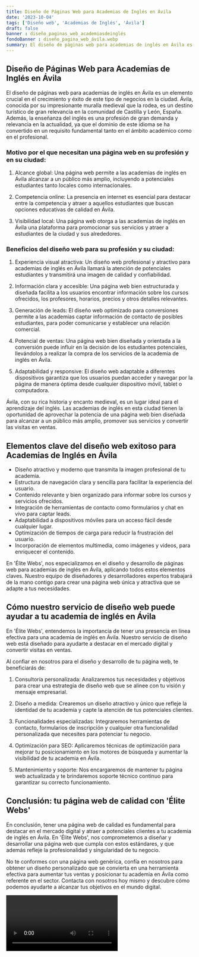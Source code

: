 ```yaml
---
title: Diseño de Páginas Web para Academias de Inglés en Ávila
date: '2023-10-04'
tags: ['Diseño web', 'Academias de Inglés', 'Ávila']
draft: false
banner : diseño_paginas_web_academiasdeinglés
fondoBanner : diseño_pagina_web_ávila.webp
summary: El diseño de páginas web para academias de inglés en Ávila es un elemento crucial en el crecimiento y éxito de este tipo de negocios en la ciudad. Ávila, conocida por su impresionante muralla medieval que la rodea, es un destino turístico de gran relevancia en la comunidad de Castilla y León, España. Además, la enseñanza del inglés es una profesión de gran demanda y relevancia en la actualidad, ya que el dominio de este idioma se ha convertido en un requisito fundamental tanto en el ámbito académico como en el profesional.
---
```


## Diseño de Páginas Web para Academias de Inglés en Ávila

El diseño de páginas web para academias de inglés en Ávila es un elemento crucial en el crecimiento y éxito de este tipo de negocios en la ciudad. Ávila, conocida por su impresionante muralla medieval que la rodea, es un destino turístico de gran relevancia en la comunidad de Castilla y León, España. Además, la enseñanza del inglés es una profesión de gran demanda y relevancia en la actualidad, ya que el dominio de este idioma se ha convertido en un requisito fundamental tanto en el ámbito académico como en el profesional.

### Motivo por el que necesitan una página web en su profesión y en su ciudad:

1. Alcance global: Una página web permite a las academias de inglés en Ávila alcanzar a un público más amplio, incluyendo a potenciales estudiantes tanto locales como internacionales.

2. Competencia online: La presencia en internet es esencial para destacar entre la competencia y atraer a aquellos estudiantes que buscan opciones educativas de calidad en Ávila.

3. Visibilidad local: Una página web otorga a las academias de inglés en Ávila una plataforma para promocionar sus servicios y atraer a estudiantes de la ciudad y sus alrededores.

### Beneficios del diseño web para su profesión y su ciudad:

1. Experiencia visual atractiva: Un diseño web profesional y atractivo para academias de inglés en Ávila llamará la atención de potenciales estudiantes y transmitirá una imagen de calidad y confiabilidad.

2. Información clara y accesible: Una página web bien estructurada y diseñada facilita a los usuarios encontrar información sobre los cursos ofrecidos, los profesores, horarios, precios y otros detalles relevantes.

3. Generación de leads: El diseño web optimizado para conversiones permite a las academias captar información de contacto de posibles estudiantes, para poder comunicarse y establecer una relación comercial.

4. Potencial de ventas: Una página web bien diseñada y orientada a la conversión puede influir en la decisión de los estudiantes potenciales, llevándolos a realizar la compra de los servicios de la academia de inglés en Ávila.

5. Adaptabilidad y responsive: El diseño web adaptable a diferentes dispositivos garantiza que los usuarios puedan acceder y navegar por la página de manera óptima desde cualquier dispositivo móvil, tablet o computadora.

Ávila, con su rica historia y encanto medieval, es un lugar ideal para el aprendizaje del inglés. Las academias de inglés en esta ciudad tienen la oportunidad de aprovechar la potencia de una página web bien diseñada para alcanzar a un público más amplio, promover sus servicios y convertir las visitas en ventas.

<GifSeo />

<Cta />

## Elementos clave del diseño web exitoso para Academias de Inglés en Ávila

- Diseño atractivo y moderno que transmita la imagen profesional de tu academia.
- Estructura de navegación clara y sencilla para facilitar la experiencia del usuario.
- Contenido relevante y bien organizado para informar sobre los cursos y servicios ofrecidos.
- Integración de herramientas de contacto como formularios y chat en vivo para captar leads.
- Adaptabilidad a dispositivos móviles para un acceso fácil desde cualquier lugar.
- Optimización de tiempos de carga para reducir la frustración del usuario.
- Incorporación de elementos multimedia, como imágenes y videos, para enriquecer el contenido.

En 'Élite Webs', nos especializamos en el diseño y desarrollo de páginas web para academias de inglés en Ávila, aplicando todos estos elementos claves. Nuestro equipo de diseñadores y desarrolladores expertos trabajará de la mano contigo para crear una página web única y atractiva que se adapte a tus necesidades.

## Cómo nuestro servicio de diseño web puede ayudar a tu academia de inglés en Ávila

En 'Élite Webs', entendemos la importancia de tener una presencia en línea efectiva para una academia de inglés en Ávila. Nuestro servicio de diseño web está diseñado para ayudarte a destacar en el mercado digital y convertir visitas en ventas.

Al confiar en nosotros para el diseño y desarrollo de tu página web, te beneficiarás de:

1. Consultoría personalizada: Analizaremos tus necesidades y objetivos para crear una estrategia de diseño web que se alinee con tu visión y mensaje empresarial.

2. Diseño a medida: Crearemos un diseño atractivo y único que refleje la identidad de tu academia y capte la atención de tus potenciales clientes.

3. Funcionalidades especializadas: Integraremos herramientas de contacto, formularios de inscripción y cualquier otra funcionalidad personalizada que necesites para potenciar tu negocio.

4. Optimización para SEO: Aplicaremos técnicas de optimización para mejorar tu posicionamiento en los motores de búsqueda y aumentar la visibilidad de tu academia en Ávila.

5. Mantenimiento y soporte: Nos encargaremos de mantener tu página web actualizada y te brindaremos soporte técnico continuo para garantizar su correcto funcionamiento.

## Conclusión: tu página web de calidad con 'Élite Webs'

En conclusión, tener una página web de calidad es fundamental para destacar en el mercado digital y atraer a potenciales clientes a tu academia de inglés en Ávila. En 'Élite Webs', nos comprometemos a diseñar y desarrollar una página web que cumpla con estos estándares, y que además refleje la profesionalidad y singularidad de tu negocio.

No te conformes con una página web genérica, confía en nosotros para obtener un diseño personalizado que se convierta en una herramienta efectiva para aumentar tus ventas y posicionar tu academia en Ávila como referente en el sector. Contacta con nosotros hoy mismo y descubre cómo podemos ayudarte a alcanzar tus objetivos en el mundo digital.

<Video />

<CtaBot job='Academias de Inglés' city='Ávila'/>

<Gmaps query='Ávila+españa+maps' />
